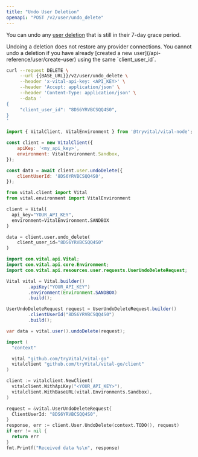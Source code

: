 ```yaml
---
title: "Undo User Deletion"
openapi: "POST /v2/user/undo_delete"
---
```


You can undo any [user deletion](/api-reference/user/delete-user) that is still in their 7-day
grace period.

<Note>
Undoing a deletion does not restore any provider connections.
</Note>
<Warning>
You cannot undo a deletion if you have already [created a new user](/api-reference/user/create-user) using
the same `client_user_id`.
</Warning>

<RequestExample>

```bash cURL
curl --request DELETE \
     --url {{BASE_URL}}/v2/user/undo_delete \
     --header 'x-vital-api-key: <API_KEY>' \
     --header 'Accept: application/json' \
     --header 'Content-Type: application/json' \
     --data '
{
     "client_user_id": "8DS6YRVBCSQQ4S0",
}
'
```

```javascript Node
import { VitalClient, VitalEnvironment } from '@tryvital/vital-node';

const client = new VitalClient({
    apiKey: '<my_api_key>',
    environment: VitalEnvironment.Sandbox,
});

const data = await client.user.undoDelete({
    clientUserId: '8DS6YRVBCSQQ4S0',
});
```

```python Python
from vital.client import Vital
from vital.environment import VitalEnvironment

client = Vital(
  api_key="YOUR_API_KEY",
  environment=VitalEnvironment.SANDBOX
)

data = client.user.undo_delete(
    client_user_id="8DS6YRVBCSQQ4S0"
)
```

```java Java
import com.vital.api.Vital;
import com.vital.api.core.Environment;
import com.vital.api.resources.user.requests.UserUndoDeleteRequest;

Vital vital = Vital.builder()
        .apiKey("YOUR_API_KEY")
        .environment(Environment.SANDBOX)
        .build();

UserUndoDeleteRequest request = UserUndoDeleteRequest.builder()
        .clientUserId("8DS6YRVBCSQQ4S0")
        .build();

var data = vital.user().undoDelete(request);
```

```go Go
import (
  "context"

  vital "github.com/tryVital/vital-go"
  vitalclient "github.com/tryVital/vital-go/client"
)

client := vitalclient.NewClient(
  vitalclient.WithApiKey("<YOUR_API_KEY>"),
  vitalclient.WithBaseURL(vital.Environments.Sandbox),
)

request = &vital.UserUndoDeleteRequest{
  ClientUserId: "8DS6YRVBCSQQ4S0",
}
response, err := client.User.UndoDelete(context.TODO(), request)
if err != nil {
  return err
}
fmt.Printf("Received data %s\n", response)
```

</RequestExample>
